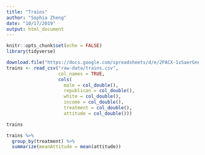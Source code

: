 ```yaml
---
title: "Trains"
author: "Sophia Zheng"
date: "10/17/2019"
output: html_document
---
```


```r
knitr::opts_chunk$set(echo = FALSE)
library(tidyverse)
```

```r
download.file("https://docs.google.com/spreadsheets/d/e/2PACX-1vSaerGnn1tDQfgiyJRl7jnn1Au7Ev6Qt7BwMpl53ZgzAyMnANQfog9y4es4ZExlX5tjEgl0mPIyTGcP/pub?gid=480043959&single=true&output=csv", destfile = "raw-data/trains.csv")
trains <- read_csv("raw-data/trains.csv", 
                   col_names = TRUE,
                   cols(
                     male = col_double(),
                     republican = col_double(),
                     white = col_double(),
                     income = col_double(),
                     treatment = col_double(),
                     attitude = col_double()))

trains

trains %>% 
  group_by(treatment) %>% 
  summarize(meanAttitude = mean(attitude))
```

